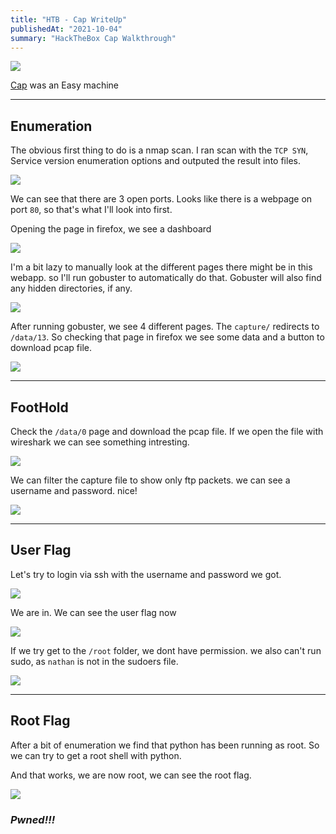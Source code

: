 ```yaml
---
title: "HTB - Cap WriteUp"
publishedAt: "2021-10-04"
summary: "HackTheBox Cap Walkthrough"
---
```


![](https://www.hackthebox.eu/storage/avatars/70ea3357a2d090af11a0953ec8717e90.png)

[Cap](https://app.hackthebox.eu/machines/Cap) was an Easy machine

---

## Enumeration

The obvious first thing to do is a nmap scan.
I ran scan with the `TCP SYN`, Service version enumeration options and outputed the result into files.

![](/images/blog/cap/1.png)

We can see that there are 3 open ports.
Looks like there is a webpage on port `80`, so that's what I'll look into first.

Opening the page in firefox, we see a dashboard

![](/images/blog/cap/2.png)

I'm a bit lazy to manually look at the different pages there might be in this webapp.
so I'll run gobuster to automatically do that. Gobuster will also find any hidden directories, if any.

![](/images/blog/cap/3.png)

After running gobuster, we see 4 different pages. The `capture/` redirects to `/data/13`.
So checking that page in firefox we see some data and a button to download pcap file.

![](/images/blog/cap/4.png)

---

## FootHold

Check the `/data/0` page and download the pcap file. If we open the file with wireshark we can see something intresting. 

![](/images/blog/cap/5.png)

We can filter the capture file to show only ftp packets. we can see a username and password. nice!

![](/images/blog/cap/6.png)

---

## User Flag

Let's try to login via ssh with the username and password we got.

![](/images/blog/cap/7.png)

We are in. We can see the user flag now

![](/images/blog/cap/8.png)

If we try get to the `/root` folder, we dont have permission. we also can't run sudo, as `nathan` is not in the sudoers file.

![](/images/blog/cap/9.png)

---

## Root Flag

After a bit of enumeration we find that python has been running as root.
So we can try to get a root shell with python.

And that works, we are now root, we can see the root flag.

![](/images/blog/cap/10.png)

### ***Pwned!!!***
